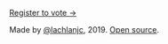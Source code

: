 [Register to vote →](https://vote.org)

Made by [@lachlanjc](https://lachlanjc.me), 2019. [Open source](https://github.com/lachlanjc/gunfunded).
